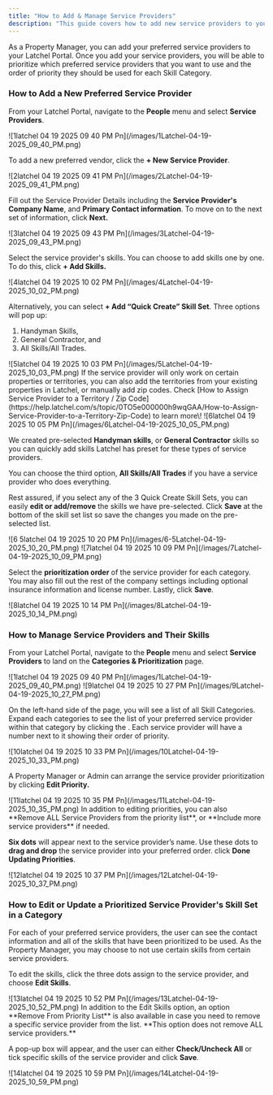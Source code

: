 ```yaml
---
title: "How to Add & Manage Service Providers"
description: "This guide covers how to add new service providers to your Latchel account and manage existing ones. Keeping your vendor list up-to-date ensures smoother dispatching and helps Latchel prioritize your preferred providers when scheduling work."
---
```


As a Property Manager, you can add your preferred service providers to your Latchel Portal. Once you add your service providers, you will be able to prioritize which preferred service providers that you want to use and the order of priority they should be used for each Skill Category.

### **How to Add a New Preferred Service Provider**

From your Latchel Portal, navigate to the **People** menu and select **Service Providers**.

<Frame>
  ![1latchel 04 19 2025 09 40 PM Pn](/images/1Latchel-04-19-2025_09_40_PM.png)
</Frame>

To add a new preferred vendor, click the **\+ New Service Provider**.

<Frame>
  ![2latchel 04 19 2025 09 41 PM Pn](/images/2Latchel-04-19-2025_09_41_PM.png)
</Frame>

Fill out the Service Provider Details including the **Service Provider's Company Name**, and **Primary Contact information**. To move on to the next set of information, click **Next.**

<Frame>
  ![3latchel 04 19 2025 09 43 PM Pn](/images/3Latchel-04-19-2025_09_43_PM.png)
</Frame>

Select the service provider's skills. You can choose to add skills one by one. To do this, click **\+ Add Skills.**

<Frame>
  ![4latchel 04 19 2025 10 02 PM Pn](/images/4Latchel-04-19-2025_10_02_PM.png)
</Frame>

Alternatively, you can select **\+ Add “Quick Create” Skill Set**. Three options will pop up:

1. Handyman Skills,
2. General Contractor, and
3. All Skills/All Trades.

<Frame>
  ![5latchel 04 19 2025 10 03 PM Pn](/images/5Latchel-04-19-2025_10_03_PM.png)
</Frame>

<Tip>
  If the service provider will only work on certain properties or territories, you can also add the territories from your existing properties in Latchel, or manually add zip codes. Check [How to Assign Service Provider to a Territory / Zip Code](https://help.latchel.com/s/topic/0TO5e000000h9wqGAA/How-to-Assign-Service-Provider-to-a-Territory-Zip-Code) to learn more\!
</Tip>

<Frame>
  ![6latchel 04 19 2025 10 05 PM Pn](/images/6Latchel-04-19-2025_10_05_PM.png)
</Frame>

We created pre-selected **Handyman skills**, or **General Contractor** skills so you can quickly add skills Latchel has preset for these types of service providers.

You can choose the third option, **All Skills/All Trades** if you have a service provider who does everything.

Rest assured, if you select any of the 3 Quick Create Skill Sets, you can easily **edit or add/remove** the skills we have pre-selected. Click **Save** at the bottom of the skill set list so save the changes you made on the pre-selected list.

<Frame>
  ![6 5latchel 04 19 2025 10 20 PM Pn](/images/6-5Latchel-04-19-2025_10_20_PM.png)
</Frame>

<Frame>
  ![7latchel 04 19 2025 10 09 PM Pn](/images/7Latchel-04-19-2025_10_09_PM.png)
</Frame>

Select the **prioritization order** of the service provider for each category. You may also fill out the rest of the company settings including optional insurance information and license number. Lastly, click **Save**.

<Frame>
  ![8latchel 04 19 2025 10 14 PM Pn](/images/8Latchel-04-19-2025_10_14_PM.png)
</Frame>

### **How to Manage Service Providers and Their Skills**

From your Latchel Portal, navigate to the **People** menu and select **Service Providers** to land on the **Categories & Prioritization** page.

<Frame>
  ![1latchel 04 19 2025 09 40 PM Pn](/images/1Latchel-04-19-2025_09_40_PM.png)
</Frame>

<Frame>
  ![9latchel 04 19 2025 10 27 PM Pn](/images/9Latchel-04-19-2025_10_27_PM.png)
</Frame>

On the left-hand side of the page, you will see a list of all Skill Categories. Expand each categories to see the list of your preferred service provider within that category by clicking the . Each service provider will have a number next to it showing their order of priority. 

<Frame>
  ![10latchel 04 19 2025 10 33 PM Pn](/images/10Latchel-04-19-2025_10_33_PM.png)
</Frame>

A Property Manager or Admin can arrange the service provider prioritization by clicking **Edit Priority.** 

<Frame>
  ![11latchel 04 19 2025 10 35 PM Pn](/images/11Latchel-04-19-2025_10_35_PM.png)
</Frame>

<Tip>
  In addition to editing priorities, you can also **Remove ALL Service Providers from the priority list**, or **Include more service providers** if needed.
</Tip>

**Six dots** will appear next to the service provider’s name. Use these dots to **drag and drop** the service provider into your preferred order. click **Done Updating Priorities**.

<Frame>
  ![12latchel 04 19 2025 10 37 PM Pn](/images/12Latchel-04-19-2025_10_37_PM.png)
</Frame>

### **How to Edit or Update a Prioritized Service Provider's Skill Set in a Category**

For each of your preferred service providers, the user can see the contact information and all of the skills that have been prioritized to be used. As the Property Manager, you may choose to not use certain skills from certain service providers. 

To edit the skills, click the three dots assign to the service provider, and choose **Edit Skills**. 

<Frame>
  ![13latchel 04 19 2025 10 52 PM Pn](/images/13Latchel-04-19-2025_10_52_PM.png)
</Frame>

<Tip>
  In addition to the Edit Skills option, an option **Remove From Priority List** is also available in case you need to remove a specific service provider from the list. **This option does not remove ALL service providers.**
</Tip>

A pop-up box will appear, and the user can either **Check/Uncheck All** or tick specific skills of the service provider and click **Save**. 

<Frame>
  ![14latchel 04 19 2025 10 59 PM Pn](/images/14Latchel-04-19-2025_10_59_PM.png)
</Frame>